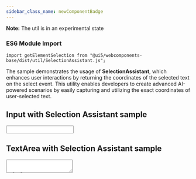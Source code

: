 ```yaml
---
sidebar_class_name: newComponentBadge
---
```



**Note:** The util is in an experimental state

### ES6 Module Import

`import getElementSelection from "@ui5/webcomponents-base/dist/util/SelectionAssistant.js";`

The sample demonstrates the usage of <strong>SelectionAssistant</strong>, which enhances user interactions by
returning the
coordinates of the selected text on the select event. This utility enables developers to create advanced
AI-powered scenarios by easily capturing and utilizing the exact coordinates of user-selected text.

## Input with Selection Assistant sample
<Input />

## TextArea with Selection Assistant sample
<TextArea />

